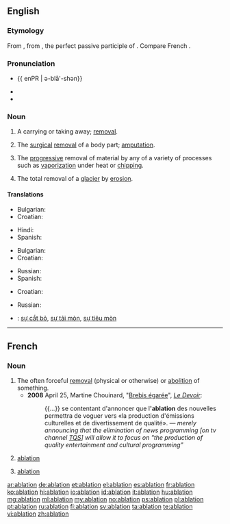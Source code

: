 ==English==
{{wikipedia}}

===Etymology===
From {{etyl|la}} {{term|ablatio|ablātiō|lang=la}}, from {{term|ablatus|ablātus|removed|lang=la}}, the perfect passive participle of {{term|aufero|auferō|carry away|lang=la}}.  Compare French {{term|ablation|lang=fr}}.

===Pronunciation===
* {{a|US}} {{ enPR | ə-blā'-shən}} {{IPA|/ə.'bleɪ.ʃən/|lang=en}}
* {{audio|En-us-ablation.ogg|Audio (US)}}
* {{rhymes|eɪʃən}}

===Noun===
{{en-noun}}

# A carrying or taking away; [[removal]].
# {{medicine}} The [[surgical]] [[removal]] of a body part; [[amputation]].
# {{sciences}} The [[progressive]] removal of material by any of a variety of processes such as [[vaporization]] under heat or [[chipping]].
# {{geology}} The total removal of a [[glacier]] by [[erosion]].

====Translations====
{{trans-top|removal}}
* Bulgarian: {{t|bg|отстраняване}}
* Croatian: {{t-|hr|ablacija|f}}
{{trans-mid}}
* Hindi: {{t|hi|उच्छेदन|m|sc=Deva}}
* Spanish: {{t+|es|ablación|f}}
{{trans-bottom}}

{{trans-top|amputation}}
* Bulgarian: {{t+|bg|ампутация}}
* Croatian: {{t-|hr|ablacija|f}}
{{trans-mid}}
* Russian: {{t+|ru|ампутация|f}}
* Spanish: {{t|es|ablación |f}}
{{trans-bottom}}

{{trans-top|progressive removal of material}}
* Croatian: {{t-|hr|ablacija|f}}
{{trans-mid}}
* Russian: {{t+|ru|абляция|f}}
{{trans-bottom}}

{{checktrans-top}}
* {{ttbc|vi}}: [[sự cắt bỏ]], [[sự tải mòn]], [[sự tiêu mòn]]
{{trans-bottom}}

----

==French==

===Noun===
{{fr-noun|f}}

# The often forceful [[removal]] (physical or otherwise) or [[abolition]] of something.
#* '''2008''' April 25, Martine Chouinard, "[http://www.ledevoir.com/2008/04/25/186742.html Brebis égarée]", ''[[w:Le Devoir|Le Devoir]]'':
#*: {{...}} se contentant d'annoncer que l''''ablation''' des nouvelles permettra de voguer vers «la production d'émissions culturelles et de divertissement de qualité». — ''merely announcing that the elimination of news programming [on tv channel [[w:TQS|TQS]]] will allow it to focus on "the production of quality entertainment and cultural programming"''
# {{medicine|lang=fr}} [[#English|ablation]]
# {{sciences|lang=fr}} [[#English|ablation]]

[[ar:ablation]]
[[de:ablation]]
[[et:ablation]]
[[el:ablation]]
[[es:ablation]]
[[fr:ablation]]
[[ko:ablation]]
[[hi:ablation]]
[[io:ablation]]
[[id:ablation]]
[[it:ablation]]
[[hu:ablation]]
[[mg:ablation]]
[[ml:ablation]]
[[my:ablation]]
[[no:ablation]]
[[ps:ablation]]
[[pl:ablation]]
[[pt:ablation]]
[[ru:ablation]]
[[fi:ablation]]
[[sv:ablation]]
[[ta:ablation]]
[[te:ablation]]
[[vi:ablation]]
[[zh:ablation]]